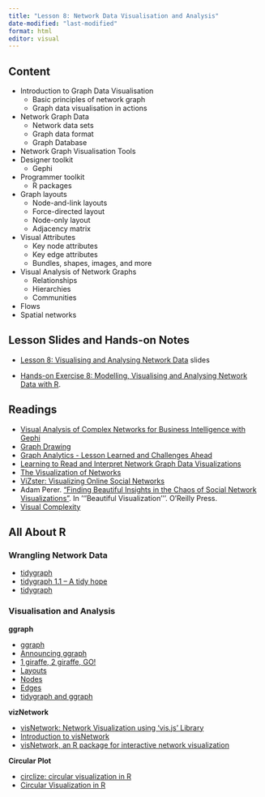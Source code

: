 ```yaml
---
title: "Lesson 8: Network Data Visualisation and Analysis"
date-modified: "last-modified"
format: html
editor: visual
---
```


## Content

-   Introduction to Graph Data Visualisation
    -   Basic principles of network graph
    -   Graph data visualisation in actions
-   Network Graph Data
    -   Network data sets
    -   Graph data format
    -   Graph Database
-   Network Graph Visualisation Tools
-   Designer toolkit
    -   Gephi
-   Programmer toolkit
    -   R packages
-   Graph layouts
    -   Node-and-link layouts
    -   Force-directed layout
    -   Node-only layout
    -   Adjacency matrix
-   Visual Attributes
    -   Key node attributes
    -   Key edge attributes
    -   Bundles, shapes, images, and more
-   Visual Analysis of Network Graphs
    -   Relationships
    -   Hierarchies
    -   Communities
-   Flows
-   Spatial networks

## Lesson Slides and Hands-on Notes

-   [Lesson 8: Visualising and Analysing Network Data](../lesson/Lesson08/Lesson08-NetworkVis.html) slides

-   [Hands-on Exercise 8: Modelling, Visualising and Analysing Network Data with R](https://r4va.netlify.app/chap27).

## Readings

-   [Visual Analysis of Complex Networks for Business Intelligence with Gephi](https://hal.archives-ouvertes.fr/hal-00828795/document)
-   [Graph Drawing](http://en.wikipedia.org/wiki/Graph_drawing)
-   [Graph Analytics - Lesson Learned and Challenges Ahead](https://www.cs.umd.edu/users/ben/papers/Wong2011Graph.pdf)
-   [Learning to Read and Interpret Network Graph Data Visualizations](http://noduslabs.com/cases/learn-read-interpret-network-graphs-data-visualization/)
-   [The Visualization of Networks](http://www.vismaster.eu/news/von/)
-   [ViZster: Visualizing Online Social Networks](http://hci.stanford.edu/jheer/projects/vizster/early_design/)
-   Adam Perer. ["Finding Beautiful Insights in the Chaos of Social Network Visualizations"](http://perer.org/papers/adamPerer-BV_ch10.pdf). In '''Beautiful Visualization'''. O'Reilly Press.
-   [Visual Complexity](http://www.visualcomplexity.com/vc/)

## All About R

### Wrangling Network Data

-   [tidygraph](https://www.data-imaginist.com/2017/introducing-tidygraph/%20Introducing)
-   [tidygraph 1.1 -- A tidy hope](https://www.data-imaginist.com/2018/tidygraph-1-1-a-tidy-hope/)
-   [tidygraph](https://tidygraph.data-imaginist.com/)

### Visualisation and Analysis

**ggraph**

-   [ggraph](https://ggraph.data-imaginist.com/)
-   [Announcing ggraph](https://www.data-imaginist.com/2017/announcing-ggraph/)
-   [1 giraffe, 2 giraffe, GO!](https://www.data-imaginist.com/2019/1-giraffe-2-giraffe-go/)
-   [Layouts](https://ggraph.data-imaginist.com/articles/Layouts.html)
-   [Nodes](https://ggraph.data-imaginist.com/articles/Nodes.html)
-   [Edges](https://ggraph.data-imaginist.com/articles/Edges.html)
-   [tidygraph and ggraph](https://ggraph.data-imaginist.com/articles/tidygraph.html)

**vizNetwork**

-   [visNetwork: Network Visualization using 'vis.js' Library](https://cran.r-project.org/web/packages/visNetwork/index.html)
-   [Introduction to visNetwork](https://cran.r-project.org/web/packages/visNetwork/vignettes/Introduction-to-visNetwork.html)
-   [visNetwork, an R package for interactive network visualization](http://datastorm-open.github.io/visNetwork/)

**Circular Plot**

-   [circlize: circular visualization in R](https://cran.r-project.org/web/packages/circlize/index.html)
-   [Circular Visualization in R](https://jokergoo.github.io/circlize_book/book/)
